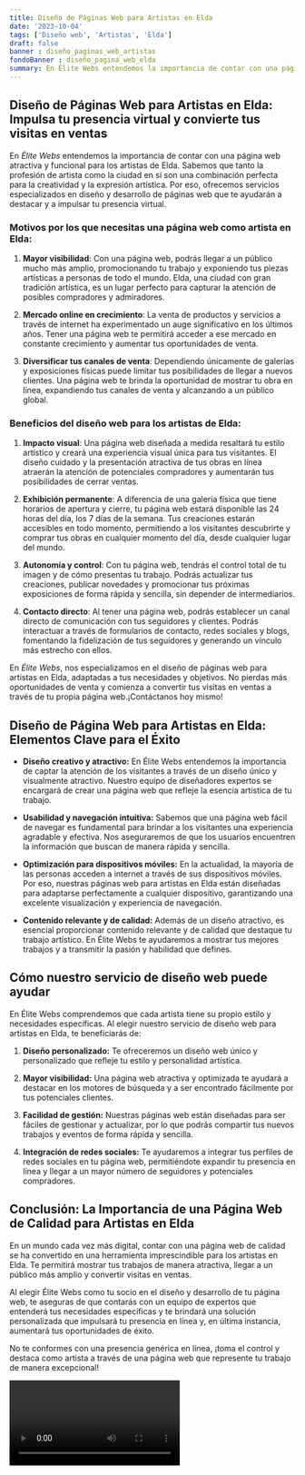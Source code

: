 ```yaml
---
title: Diseño de Páginas Web para Artistas en Elda
date: '2023-10-04'
tags: ['Diseño web', 'Artistas', 'Elda']
draft: false
banner : diseño_paginas_web_artistas
fondoBanner : diseño_pagina_web_elda
summary: En Élite Webs entendemos la importancia de contar con una página web atractiva y funcional para los artistas de Elda. Sabemos que tanto la profesión de artista como la ciudad en sí son una combinación perfecta para la creatividad y la expresión artística. Por eso, ofrecemos servicios especializados en diseño y desarrollo de páginas web que te ayudarán a destacar y a impulsar tu presencia virtual.
---
```


## Diseño de Páginas Web para Artistas en Elda: Impulsa tu presencia virtual y convierte tus visitas en ventas

En *Élite Webs* entendemos la importancia de contar con una página web atractiva y funcional para los artistas de Elda. Sabemos que tanto la profesión de artista como la ciudad en sí son una combinación perfecta para la creatividad y la expresión artística. Por eso, ofrecemos servicios especializados en diseño y desarrollo de páginas web que te ayudarán a destacar y a impulsar tu presencia virtual.

### Motivos por los que necesitas una página web como artista en Elda:

1. **Mayor visibilidad**: Con una página web, podrás llegar a un público mucho más amplio, promocionando tu trabajo y exponiendo tus piezas artísticas a personas de todo el mundo. Elda, una ciudad con gran tradición artística, es un lugar perfecto para capturar la atención de posibles compradores y admiradores.

2. **Mercado online en crecimiento**: La venta de productos y servicios a través de internet ha experimentado un auge significativo en los últimos años. Tener una página web te permitirá acceder a ese mercado en constante crecimiento y aumentar tus oportunidades de venta.

3. **Diversificar tus canales de venta**: Dependiendo únicamente de galerías y exposiciones físicas puede limitar tus posibilidades de llegar a nuevos clientes. Una página web te brinda la oportunidad de mostrar tu obra en línea, expandiendo tus canales de venta y alcanzando a un público global.

### Beneficios del diseño web para los artistas de Elda:

1. **Impacto visual**: Una página web diseñada a medida resaltará tu estilo artístico y creará una experiencia visual única para tus visitantes. El diseño cuidado y la presentación atractiva de tus obras en línea atraerán la atención de potenciales compradores y aumentarán tus posibilidades de cerrar ventas.

2. **Exhibición permanente**: A diferencia de una galería física que tiene horarios de apertura y cierre, tu página web estará disponible las 24 horas del día, los 7 días de la semana. Tus creaciones estarán accesibles en todo momento, permitiendo a los visitantes descubrirte y comprar tus obras en cualquier momento del día, desde cualquier lugar del mundo.

3. **Autonomía y control**: Con tu página web, tendrás el control total de tu imagen y de cómo presentas tu trabajo. Podrás actualizar tus creaciones, publicar novedades y promocionar tus próximas exposiciones de forma rápida y sencilla, sin depender de intermediarios.

4. **Contacto directo**: Al tener una página web, podrás establecer un canal directo de comunicación con tus seguidores y clientes. Podrás interactuar a través de formularios de contacto, redes sociales y blogs, fomentando la fidelización de tus seguidores y generando un vínculo más estrecho con ellos.

En *Élite Webs*, nos especializamos en el diseño de páginas web para artistas en Elda, adaptadas a tus necesidades y objetivos. No pierdas más oportunidades de venta y comienza a convertir tus visitas en ventas a través de tu propia página web.¡Contáctanos hoy mismo!

<GifSeo />

<Cta />

## **Diseño de Página Web para Artistas en Elda: Elementos Clave para el Éxito**

- **Diseño creativo y atractivo:** En Élite Webs entendemos la importancia de captar la atención de los visitantes a través de un diseño único y visualmente atractivo. Nuestro equipo de diseñadores expertos se encargará de crear una página web que refleje la esencia artística de tu trabajo.

- **Usabilidad y navegación intuitiva:** Sabemos que una página web fácil de navegar es fundamental para brindar a los visitantes una experiencia agradable y efectiva. Nos aseguraremos de que los usuarios encuentren la información que buscan de manera rápida y sencilla.

- **Optimización para dispositivos móviles:** En la actualidad, la mayoría de las personas acceden a internet a través de sus dispositivos móviles. Por eso, nuestras páginas web para artistas en Elda están diseñadas para adaptarse perfectamente a cualquier dispositivo, garantizando una excelente visualización y experiencia de navegación.

- **Contenido relevante y de calidad:** Además de un diseño atractivo, es esencial proporcionar contenido relevante y de calidad que destaque tu trabajo artístico. En Élite Webs te ayudaremos a mostrar tus mejores trabajos y a transmitir la pasión y habilidad que defines.

## **Cómo nuestro servicio de diseño web puede ayudar**

En Élite Webs comprendemos que cada artista tiene su propio estilo y necesidades específicas. Al elegir nuestro servicio de diseño web para artistas en Elda, te beneficiarás de:

1. **Diseño personalizado:** Te ofreceremos un diseño web único y personalizado que refleje tu estilo y personalidad artística.

2. **Mayor visibilidad:** Una página web atractiva y optimizada te ayudará a destacar en los motores de búsqueda y a ser encontrado fácilmente por tus potenciales clientes.

3. **Facilidad de gestión:** Nuestras páginas web están diseñadas para ser fáciles de gestionar y actualizar, por lo que podrás compartir tus nuevos trabajos y eventos de forma rápida y sencilla.

4. **Integración de redes sociales:** Te ayudaremos a integrar tus perfiles de redes sociales en tu página web, permitiéndote expandir tu presencia en línea y llegar a un mayor número de seguidores y potenciales compradores.

## **Conclusión: La Importancia de una Página Web de Calidad para Artistas en Elda**

En un mundo cada vez más digital, contar con una página web de calidad se ha convertido en una herramienta imprescindible para los artistas en Elda. Te permitirá mostrar tus trabajos de manera atractiva, llegar a un público más amplio y convertir visitas en ventas.

Al elegir Élite Webs como tu socio en el diseño y desarrollo de tu página web, te aseguras de que contarás con un equipo de expertos que entenderá tus necesidades específicas y te brindará una solución personalizada que impulsará tu presencia en línea y, en última instancia, aumentará tus oportunidades de éxito.

No te conformes con una presencia genérica en línea, ¡toma el control y destaca como artista a través de una página web que represente tu trabajo de manera excepcional!

<Video />

<CtaBot job='Artistas' city='Elda'/>

<Gmaps query='Elda+españa+maps' />